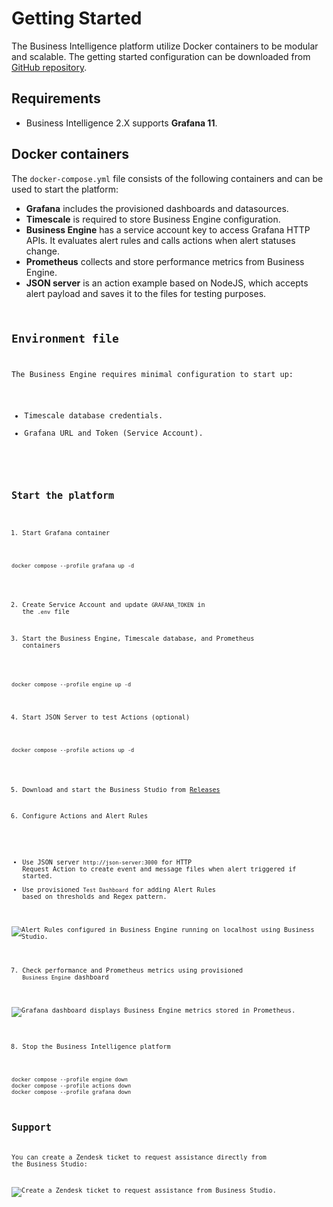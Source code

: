 
# Getting Started

The Business Intelligence platform utilize Docker containers to be modular and scalable. The getting started configuration can be downloaded from [GitHub repository](https://github.com/volkovlabs/business-intelligence).

## Requirements

- Business Intelligence 2.X supports **Grafana 11**.

## Docker containers

The `docker-compose.yml` file consists of the following containers and can be used to start the platform:

- **Grafana** includes the provisioned dashboards and datasources.
- **Timescale** is required to store Business Engine configuration.
- **Business Engine** has a service account key to access Grafana HTTP APIs. It evaluates alert rules and calls actions when alert statuses change.
- **Prometheus** collects and store performance metrics from Business Engine.
- **JSON server** is an action example based on NodeJS, which accepts alert payload and saves it to the files for testing purposes.

<Code
  url="https://github.com/VolkovLabs/business-intelligence/blob/main/docker-compose.yml"
  language="yaml"
/>

## Environment file

The Business Engine requires minimal configuration to start up:

- Timescale database credentials.
- Grafana URL and Token (Service Account).

<Code
  url="https://github.com/VolkovLabs/business-intelligence/blob/main/.env"
  language="shell"
/>

## Start the platform

1. Start Grafana container

```
docker compose --profile grafana up -d
```

2. Create Service Account and update `GRAFANA_TOKEN` in the `.env` file

3. Start the Business Engine, Timescale database, and Prometheus containers

```
docker compose --profile engine up -d
```

4. Start JSON Server to test Actions (optional)

```
docker compose --profile actions up -d
```

5. Download and start the Business Studio from [Releases](https://github.com/VolkovLabs/business-intelligence/releases)

6. Configure Actions and Alert Rules

- Use JSON server `http://json-server:3000` for HTTP Request Action to create event and message files when alert triggered if started.
- Use provisioned `Test Dashboard` for adding Alert Rules based on thresholds and Regex pattern.

<Image
  title="Alert Rules configured in Business Engine running on localhost using Business Studio."
  src="/img/big/business-studio/alerts.png"
/>

7. Check performance and Prometheus metrics using provisioned `Business Engine` dashboard

<Image
  title="Grafana dashboard displays Business Engine metrics stored in Prometheus."
  src="/img/big/business-engine/prometheus.png"
/>

8. Stop the Business Intelligence platform

```
docker compose --profile engine down
docker compose --profile actions down
docker compose --profile grafana down
```

## Support

You can create a Zendesk ticket to request assistance directly from the Business Studio:

<Image
  title="Create a Zendesk ticket to request assistance from Business Studio."
  src="/img/big/business-studio/support.png"
/>
